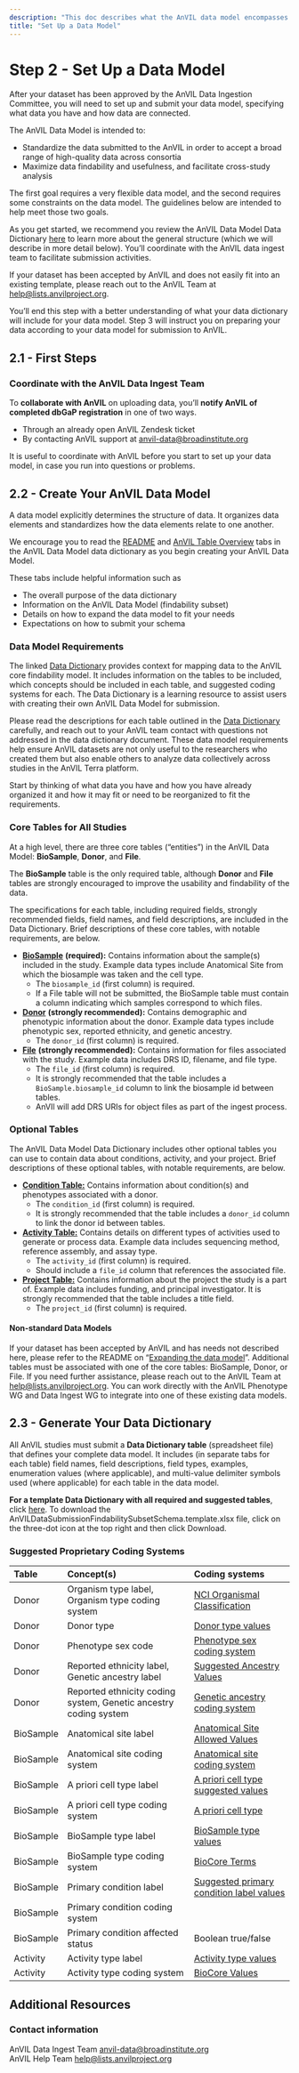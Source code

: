 ```yaml
---
description: "This doc describes what the AnVIL data model encompasses."
title: "Set Up a Data Model"
---
```


# Step 2 - Set Up a Data Model

<Alert icon={false} severity="info">
  <div>

After your dataset has been approved by the AnVIL Data Ingestion Committee, you will need to set up and submit your data model, specifying what data you have and how data are connected.

The AnVIL Data Model is intended to:
   - Standardize the data submitted to the AnVIL in order to accept a broad range of high-quality data across consortia  
   - Maximize data findability and usefulness, and facilitate cross-study analysis

The first goal requires a very flexible data model, and the second requires some constraints on the data model. The guidelines below are intended to help meet those two goals.
  </div>
</Alert>

As you get started, we recommend you review the AnVIL Data Model Data Dictionary [here](https://docs.google.com/spreadsheets/d/1D0L5wm5pnpLKYqakYm9tyy-VmP5oJmGR/edit?usp=sharing&ouid=112123611582571421629&rtpof=true&sd=true) to learn more about the general structure (which we will describe in more detail below). You’ll coordinate with the AnVIL data ingest team to facilitate submission activities. 

If your dataset has been accepted by AnVIL and does not easily fit into an existing template, please reach out to the AnVIL Team at [help@lists.anvilproject.org](mailto:help@lists.anvilproject.org).

You’ll end this step with a better understanding of what your data dictionary will include for your data model. Step 3 will instruct you on preparing your data according to your data model for submission to AnVIL. 

## 2.1 \- First Steps

### Coordinate with the AnVIL Data Ingest Team

To **collaborate with AnVIL** on uploading data, you’ll **notify AnVIL of completed dbGaP registration** in one of two ways. 

* Through an already open AnVIL Zendesk ticket   
* By contacting AnVIL support at [anvil-data@broadinstitute.org](mailto:anvil-data@brodinstitute.org)

It is useful to coordinate with AnVIL before you start to set up your data model, in case you run into questions or problems.  

## 2.2 \- Create Your AnVIL Data Model

A data model explicitly determines the structure of data. It organizes data elements and standardizes how the data elements relate to one another.

We encourage you to read the [README](https://docs.google.com/spreadsheets/d/1D0L5wm5pnpLKYqakYm9tyy-VmP5oJmGR/edit?usp=sharing&ouid=112123611582571421629&rtpof=true&sd=true) and [AnVIL Table Overview](https://docs.google.com/spreadsheets/d/1D0L5wm5pnpLKYqakYm9tyy-VmP5oJmGR/edit?gid=139218770#gid=139218770) tabs in the AnVIL Data Model data dictionary as you begin creating your AnVIL Data Model.  

These tabs include helpful information such as 

* The overall purpose of the data dictionary   
* Information on the AnVIL Data Model (findability subset)  
* Details on how to expand the data model to fit your needs  
* Expectations on how to submit your schema 

 

### Data Model Requirements

The linked [Data Dictionary](https://docs.google.com/spreadsheets/d/1D0L5wm5pnpLKYqakYm9tyy-VmP5oJmGR/edit?usp=sharing&ouid=112123611582571421629&rtpof=true&sd=true) provides context for mapping data to the AnVIL core findability model. It includes information on the tables to be included, which concepts should be included in each table, and suggested coding systems for each. The Data Dictionary is a learning resource to assist users with creating their own AnVIL Data Model for submission. 

Please read the descriptions for each table outlined in the [Data Dictionary](https://docs.google.com/spreadsheets/d/1D0L5wm5pnpLKYqakYm9tyy-VmP5oJmGR/edit?usp=sharing&ouid=112123611582571421629&rtpof=true&sd=true) carefully, and reach out to your AnVIL team contact with questions not addressed in the data dictionary document. These data model requirements help ensure AnVIL datasets are not only useful to the researchers who created them but also enable others to analyze data collectively across studies in the AnVIL Terra platform.

Start by thinking of what data you have and how you have already organized it and how it may fit or need to be reorganized to fit the requirements. 

### Core Tables for All Studies 

At a high level, there are three core tables (“entities”) in the AnVIL Data Model: **BioSample**, **Donor**, and **File**. 

The **BioSample** table is the only required table, although **Donor** and **File** tables are strongly encouraged to improve the usability and findability of the data.  

The specifications for each table, including required fields, strongly recommended fields, field names, and field descriptions, are included in the Data Dictionary.  Brief descriptions of these core tables, with notable requirements, are below. 

* [**BioSample**](https://docs.google.com/spreadsheets/d/1D0L5wm5pnpLKYqakYm9tyy-VmP5oJmGR/edit?gid=323182902#gid=323182902) **(required):** Contains information about the sample(s) included in the study.  Example data types include Anatomical Site from which the biosample was taken and the cell type.  
  * The `biosample_id` (first column) is required.   
  * If a File table will not be submitted, the BioSample table must contain a column indicating which samples correspond to which files.  
* [**Donor**](https://docs.google.com/spreadsheets/d/1D0L5wm5pnpLKYqakYm9tyy-VmP5oJmGR/edit?gid=1923143452#gid=1923143452) **(strongly recommended):** Contains demographic and phenotypic information about the donor. Example data types include phenotypic sex, reported ethnicity, and genetic ancestry.  
  * The `donor_id` (first column) is required.   
* [**File**](https://docs.google.com/spreadsheets/d/1D0L5wm5pnpLKYqakYm9tyy-VmP5oJmGR/edit?gid=462062238#gid=462062238) **(strongly recommended):** Contains information for files associated with the study. Example data includes DRS ID, filename, and file type.  
  * The `file_id` (first column) is required.   
  * It is strongly recommended that the table includes a `BioSample.biosample_id` column to link the biosample id between tables.  
  * AnVIl will add DRS URIs for object files as part of the ingest process.


### Optional Tables 

The AnVIL Data Model Data Dictionary includes other optional tables you can use to contain data about conditions, activity, and your project. Brief descriptions of these optional tables, with notable requirements, are below.

* [**Condition Table:**](https://docs.google.com/spreadsheets/d/1D0L5wm5pnpLKYqakYm9tyy-VmP5oJmGR/edit?gid=524240363#gid=524240363) Contains information about condition(s) and phenotypes associated with a donor. 
  * The `condition_id` (first column) is required.   
  * It is strongly recommended that the table includes a `donor_id` column to link the donor id between tables.  
* [**Activity Table:**](https://docs.google.com/spreadsheets/d/1D0L5wm5pnpLKYqakYm9tyy-VmP5oJmGR/edit?gid=1184610893#gid=1184610893) Contains details on different types of activities used to generate or process data. Example data includes sequencing method, reference assembly, and assay type.   
  * The `activity_id` (first column) is required.   
  * Should include a `file_id` column that references the associated file.   
* [**Project Table:**](https://docs.google.com/spreadsheets/d/1D0L5wm5pnpLKYqakYm9tyy-VmP5oJmGR/edit?gid=672801364#gid=672801364) Contains information about the project the study is a part of. Example data includes funding, and principal investigator. It is strongly recommended that the table includes a title field.  
  * The `project_id` (first column) is required. 

#### Non-standard Data Models

If your dataset has been accepted by AnVIL and has needs not described here, please refer to the README on “[Expanding the data model](https://docs.google.com/spreadsheets/d/1D0L5wm5pnpLKYqakYm9tyy-VmP5oJmGR/edit?gid=211809209#gid=211809209&range=B16:C16)”. Additional tables must be associated with one of the core tables: BioSample, Donor, or File. If you need further assistance, please reach out to the AnVIL Team at help@lists.anvilproject.org. You can work directly with the AnVIL Phenotype WG and Data Ingest WG to integrate into one of these existing data models.

## 2.3 \- Generate Your Data Dictionary

All AnVIL studies must submit a **Data Dictionary table** (spreadsheet file) that defines your complete data model. It includes (in separate tabs for each table) field names, field descriptions, field types, examples, enumeration values (where applicable), and multi-value delimiter symbols used (where applicable) for each table in the data model.  

**For a template Data Dictionary with all required and suggested tables**, click [here](https://github.com/anvilproject/Data-Model/blob/main/AnVILDataSubmissionFindabilitySubsetSchema.template.xlsx). To download the AnVILDataSubmissionFindabilitySubsetSchema.template.xlsx file, click on the three-dot icon at the top right and then click Download. 

### Suggested Proprietary Coding Systems

| Table | Concept(s) | Coding systems |
| :---- | :---- | :---- |
| Donor | Organism type label, Organism type coding system | [NCI Organismal Classification](http://purl.obolibrary.org/obo/NCBITaxon_1) |
| Donor | Donor type | [Donor type values](https://docs.google.com/spreadsheets/d/1D0L5wm5pnpLKYqakYm9tyy-VmP5oJmGR/edit?gid=1074808431#rangeid=1794886963) |
| Donor | Phenotype sex code | [Phenotype sex coding system](https://docs.google.com/spreadsheets/d/1D0L5wm5pnpLKYqakYm9tyy-VmP5oJmGR/edit?gid=1074808431#rangeid=1477557223) |
| Donor | Reported ethnicity label, Genetic ancestry label | [Suggested Ancestry Values](https://www.ebi.ac.uk/ols4/ontologies/efo/classes/http%253A%252F%252Fpurl.obolibrary.org%252Fobo%252FHANCESTRO_0004?lang=en) |
| Donor | Reported ethnicity coding system, Genetic ancestry coding system | [Genetic ancestry coding system](https://docs.google.com/spreadsheets/d/1D0L5wm5pnpLKYqakYm9tyy-VmP5oJmGR/edit?gid=1074808431#rangeid=819609887) |
| BioSample | Anatomical site label | [Anatomical Site Allowed Values](http://purl.obolibrary.org/obo/FMA_62955) |
| BioSample | Anatomical site coding system | [Anatomical site coding system](https://docs.google.com/spreadsheets/d/1D0L5wm5pnpLKYqakYm9tyy-VmP5oJmGR/edit?gid=1074808431#rangeid=271391259) |
| BioSample | A priori cell type label | [A priori cell type suggested values](http://purl.obolibrary.org/obo/CL_0000000) |
| BioSample | A priori cell type coding system | [A priori cell type](https://docs.google.com/spreadsheets/d/1D0L5wm5pnpLKYqakYm9tyy-VmP5oJmGR/edit?gid=1074808431#rangeid=1366269516) |
| BioSample | BioSample type label | [BioSample type values](https://docs.google.com/spreadsheets/d/1D0L5wm5pnpLKYqakYm9tyy-VmP5oJmGR/edit?gid=1074808431#gid=1074808431&range=A:A) |
| BioSample | BioSample type coding system | [BioCore Terms](https://docs.google.com/spreadsheets/d/1D0L5wm5pnpLKYqakYm9tyy-VmP5oJmGR/edit?gid=1074808431#gid=1074808431&range=W1) |
| BioSample | Primary condition label | [Suggested primary condition label values](http://purl.obolibrary.org/obo/OGMS_0000031) |
| BioSample | Primary condition coding system |  |
| BioSample | Primary condition affected status | Boolean true/false |
| Activity | Activity type label | [Activity type values](https://docs.google.com/spreadsheets/d/1D0L5wm5pnpLKYqakYm9tyy-VmP5oJmGR/edit?gid=1074808431#rangeid=1923950114) |
| Activity | Activity type coding system | [BioCore Values](https://docs.google.com/spreadsheets/d/1D0L5wm5pnpLKYqakYm9tyy-VmP5oJmGR/edit?gid=1074808431#gid=1074808431&range=W1) |

## Additional Resources

### Contact information

AnVIL Data Ingest Team [anvil-data@broadinstitute.org](mailto:anvil-data@broadinstitute.org)  
AnVIL Help Team help@lists.anvilproject.org

